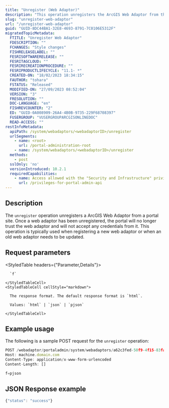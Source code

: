 ```yaml
---
title: "Unregister (Web Adaptor)"
description: "This operation unregisters the ArcGIS Web Adaptor from the portal."
slug: "unregister-web-adaptor"
url: "/unregister-web-adaptor"
guid: "GUID-8DC44BA1-32E8-4693-8791-7C0106E5312F"
migratedTopicMetadata:
  FTITLE: "Unregister Web Adaptor"
  FDESCRIPTION: ""
  FCHANGES: "Style changes"
  FISHRELEASELABEL: ""
  FESRISOFTWARERELEASE: ""
  FESRITAGCLOUD: ""
  FESRIRECREATIONPROCEDURE: ""
  FESRIPRODUCTLIFECYCLE: "11.1- *"
  CREATED-ON: "18/02/2023 18:34:15"
  FAUTHOR: "tohara"
  FSTATUS: "Released"
  MODIFIED-ON: "27/09/2023 08:52:04"
  VERSION: "3"
  FRESOLUTION: ""
  DOC-LANGUAGE: "en"
  FISHREVCOUNTER: "2"
  ED: "GUID-0A008909-26A4-4B0B-9735-229F68708397"
  FUSERGROUP: "VUSERGROUPARCGISONLINEDOC"
  READ-ACCESS: ""
restInfoMetadata:
  apiPath: /system/webadaptors/<webadaptorID>/unregister
  urlSegments:
    - name: <root>
      url: /portal-administration-root
    - name: /system/webadaptors/<webadaptorID>/unregister
  methods:
    - post
  sslOnly: 'no'
  versionIntroduced: 10.2.1
  requiredCapabilities:
    - name: Access allowed with the "Security and Infrastructure" privilege
      url: /privileges-for-portal-admin-api
---
```


## Description

The `unregister` operation unregisters a ArcGIS Web Adaptor from a portal site. Once a web adaptor has been unregistered, the portal will no longer trust the web adaptor and will not accept any credentials from it. This operation is typically used when registering a new web adaptor or when an old web adaptor needs to be updated.

##  Request parameters

<StyledTable headers={"Parameter,Details"}>
  <StyledTableRow>
    <StyledTableCell cellStyle="markdown">

      `f` 

    </StyledTableCell>
    <StyledTableCell cellStyle="markdown">

      The response format. The default response format is `html`.

      Values: `html` | `json` | `pjson`

    </StyledTableCell>
  </StyledTableRow>
</StyledTable>

## Example usage

The following is a sample POST request for the `unregister` operation:

```javascript
POST /webadaptor/portaladmin/system/webadaptors/a62c3fed-50f9-4f15-83fa-aec7a4172af4/unregister HTTP/1.1
Host: machine.domain.com
Content-Type: application/x-www-form-urlencoded
Content-Length: []

f=pjson
```

## JSON Response example

```javascript
{"status": "success"}
```